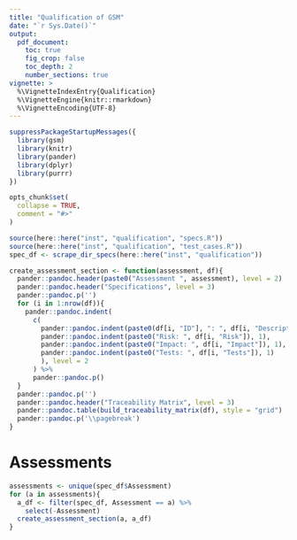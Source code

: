 ```yaml
---
title: "Qualification of GSM"
date: "`r Sys.Date()`"
output:
  pdf_document:
    toc: true
    fig_crop: false
    toc_depth: 2
    number_sections: true
vignette: >
  %\VignetteIndexEntry{Qualification}
  %\VignetteEngine{knitr::rmarkdown}
  %\VignetteEncoding{UTF-8}
---
```


```r
suppressPackageStartupMessages({
  library(gsm)
  library(knitr)
  library(pander)
  library(dplyr)
  library(purrr)
})

opts_chunk$set(
  collapse = TRUE,
  comment = "#>"
)

source(here::here("inst", "qualification", "specs.R"))
source(here::here("inst", "qualification", "test_cases.R"))
spec_df <- scrape_dir_specs(here::here("inst", "qualification"))
```


```r
create_assessment_section <- function(assessment, df){
  pander::pandoc.header(paste0("Assessment ", assessment), level = 2)
  pander::pandoc.header("Specifications", level = 3)
  pander::pandoc.p('')
  for (i in 1:nrow(df)){
    pander::pandoc.indent(
      c(
        pander::pandoc.indent(paste0(df[i, "ID"], ": ", df[i, "Description"]), 0),
        pander::pandoc.indent(paste0("Risk: ", df[i, "Risk"]), 1),
        pander::pandoc.indent(paste0("Impact: ", df[i, "Impact"]), 1),
        pander::pandoc.indent(paste0("Tests: ", df[i, "Tests"]), 1)
        ), level = 2
      ) %>% 
      pander::pandoc.p()
  }
  pander::pandoc.p('')
  pander::pandoc.header("Traceability Matrix", level = 3)
  pander::pandoc.table(build_traceability_matrix(df), style = "grid")
  pander::pandoc.p('\\pagebreak')
}
```

# Assessments

```r
assessments <- unique(spec_df$Assessment)
for (a in assessments){
  a_df <- filter(spec_df, Assessment == a) %>% 
    select(-Assessment)
  create_assessment_section(a, a_df)
}
```
